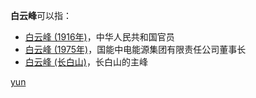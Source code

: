 '''白云峰'''可以指：
* [[白云峰_(1916年)|白云峰 (1916年)]]，中华人民共和国官员
* [[白云峰_(1975年)|白云峰 (1975年)]]，国能中电能源集团有限责任公司董事长
* [[白云峰_(长白山)|白云峰 (长白山)]]，长白山的主峰

{{disambig}}

[[Category:三字白姓人名消歧义|yun]]